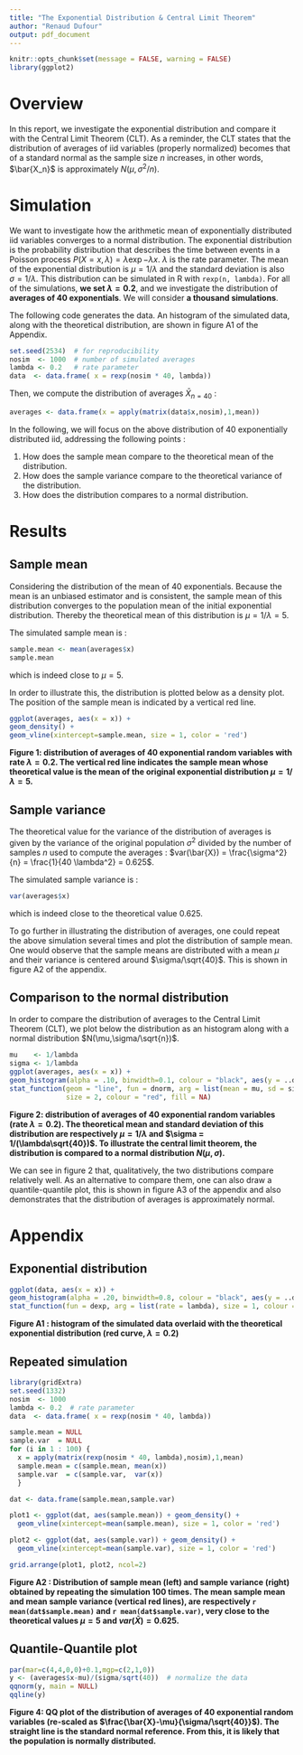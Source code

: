 ```yaml
---
title: "The Exponential Distribution & Central Limit Theorem"
author: "Renaud Dufour"
output: pdf_document
---
```


```r
knitr::opts_chunk$set(message = FALSE, warning = FALSE)
library(ggplot2)
```

# Overview

In this report, we investigate the exponential distribution and compare it with
the Central Limit Theorem (CLT). As a reminder, the CLT states that the distribution of averages of iid variables
(properly normalized) becomes that of a standard normal as the sample size $n$ increases,
in other words, $\bar{X_n}$ is approximately $N(\mu,\sigma^2/n)$.

# Simulation

We want to investigate how the arithmetic mean of exponentially distributed
iid variables converges to a normal distribution.
The exponential distribution is the probability distribution that describes the
time between events in a Poisson process $P(X=x, \lambda) = \lambda \exp{-\lambda x}$.
$\lambda$ is the rate parameter. The mean of the exponential distribution is
$\mu = 1/\lambda$ and the standard deviation is also $\sigma = 1/\lambda$.
This distribution can be simulated in R with ```rexp(n, lambda)```.
For all of the simulations, **we set $\lambda = 0.2$**, and we investigate the
distribution of **averages of 40 exponentials**.
We will consider **a thousand simulations**.  

The following code generates the data. An histogram of the simulated data, along with
the theoretical distribution, are shown in figure A1 of the Appendix.

```r
set.seed(2534)  # for reproducibility
nosim  <- 1000  # number of simulated averages
lambda <- 0.2   # rate parameter
data  <- data.frame( x = rexp(nosim * 40, lambda))
```

Then, we compute the distribution of averages $\bar{X}_{n=40}$ :

```r
averages <- data.frame(x = apply(matrix(data$x,nosim),1,mean))
```

In the following, we will focus on the above distribution of 40 exponentially distributed iid, 
addressing the following points :

1. How does the sample mean compare to the theoretical mean of the distribution.
2. How does the sample variance compare to the theoretical variance of the distribution.
3. How does the distribution compares to a normal distribution.

# Results

## Sample mean

Considering the distribution of the mean of 40 exponentials. Because the mean is
an unbiased estimator and is consistent, the sample mean of this distribution converges
to the population mean of the initial exponential distribution.
Thereby the theoretical mean of this distribution is $\mu = 1/\lambda = 5$.  

The simulated sample mean is :
```r
sample.mean <- mean(averages$x)
sample.mean
```
which is indeed close to $\mu = 5$.

In order to illustrate this, the distribution is plotted below as a density plot. 
The position of the sample mean is indicated by a vertical red line.

```r
ggplot(averages, aes(x = x)) + 
geom_density() +
geom_vline(xintercept=sample.mean, size = 1, color = 'red') 
```

**Figure 1: distribution of averages of 40 exponential random variables with rate 
$\lambda = 0.2$. The vertical red line indicates the sample mean whose theoretical
value is the mean of the original exponential distribution $\mu = 1/\lambda = 5$.**

## Sample variance

The theoretical value for the variance of the distribution of averages is given by the variance
of the original population $\sigma^2$ divided by the number of samples $n$ used to compute the averages :
$var(\bar{X}) = \frac{\sigma^2}{n} = \frac{1}{40 \lambda^2} = 0.625$.

The simulated sample variance is :
```r
var(averages$x)
```
which is indeed close to the theoretical value $0.625$.

To go further in illustrating the distribution of averages, one could repeat 
the above simulation several times and plot the distribution of sample mean.
One would observe that the sample means are distributed with a mean $\mu$ and
their variance is centered around $\sigma/\sqrt{40}$.
This is shown in figure A2 of the appendix.

## Comparison to the normal distribution

In order to compare the distribution of averages to the Central Limit Theorem (CLT),
we plot below the distribution as an histogram along with a normal distribution $N(\mu,\sigma/\sqrt{n})$.

```r
mu    <- 1/lambda
sigma <- 1/lambda
ggplot(averages, aes(x = x)) + 
geom_histogram(alpha = .10, binwidth=0.1, colour = "black", aes(y = ..density..)) +
stat_function(geom = "line", fun = dnorm, arg = list(mean = mu, sd = sigma/sqrt(40)),
              size = 2, colour = "red", fill = NA)
```

**Figure 2: distribution of averages of 40 exponential random variables (rate 
$\lambda = 0.2$). The theoretical mean and standard deviation of this distribution are respectively
$\mu = 1/\lambda$ and $\sigma = 1/(\lambda\sqrt{40})$. To illustrate the central limit theorem, the distribution is compared
 to a normal distribution $N(\mu,\sigma)$.**

We can see in figure 2 that, qualitatively, the two distributions compare relatively well.
As an alternative to compare them, one can also draw a quantile-quantile plot,
 this is shown in figure A3 of the appendix and also demonstrates that the distribution of averages
  is approximately normal.

\pagebreak

# Appendix

## Exponential distribution

```r
ggplot(data, aes(x = x)) + 
geom_histogram(alpha = .20, binwidth=0.8, colour = "black", aes(y = ..density..)) +
stat_function(fun = dexp, arg = list(rate = lambda), size = 1, colour = "red")
```

**Figure A1 : histogram of the simulated data overlaid with the theoretical 
exponential distribution (red curve, $\lambda = 0.2$)**

## Repeated simulation

```r
library(gridExtra)
set.seed(1332)
nosim  <- 1000
lambda <- 0.2  # rate parameter
data  <- data.frame( x = rexp(nosim * 40, lambda))

sample.mean = NULL
sample.var  = NULL
for (i in 1 : 100) {
  x = apply(matrix(rexp(nosim * 40, lambda),nosim),1,mean)
  sample.mean = c(sample.mean, mean(x))
  sample.var  = c(sample.var,  var(x))
  }

dat <- data.frame(sample.mean,sample.var)

plot1 <- ggplot(dat, aes(sample.mean)) + geom_density() +
  geom_vline(xintercept=mean(sample.mean), size = 1, color = 'red') 

plot2 <- ggplot(dat, aes(sample.var)) + geom_density() +
  geom_vline(xintercept=mean(sample.var), size = 1, color = 'red')

grid.arrange(plot1, plot2, ncol=2)
```

**Figure A2 : Distribution of sample mean (left) and sample variance (right) obtained 
by repeating the simulation 100 times. The mean sample mean and mean sample variance (vertical red lines),
are respectively ```r mean(dat$sample.mean)``` and ```r mean(dat$sample.var)```, very close to the
theoretical values $\mu = 5$ and $var(\bar{X}) = 0.625$.**

## Quantile-Quantile plot

```r
par(mar=c(4,4,0,0)+0.1,mgp=c(2,1,0))
y <- (averages$x-mu)/(sigma/sqrt(40))  # normalize the data
qqnorm(y, main = NULL)
qqline(y)
```

**Figure 4: QQ plot of the distribution of averages of 40 exponential random variables
(re-scaled as $\frac{\bar{X}-\mu}{\sigma/\sqrt{40}}$). The straight line is the standard normal reference. 
From this, it is likely that the population is normally distributed.**


